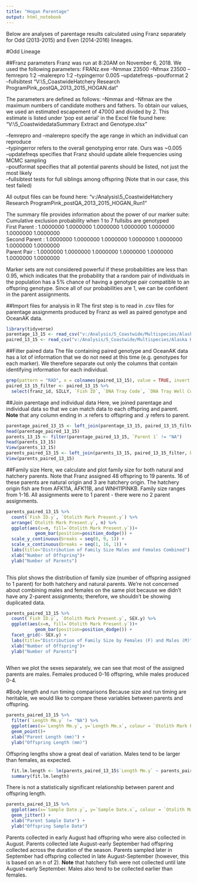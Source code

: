 ```yaml
---
title: "Hogan Parentage"
output: html_notebook
---
```



Below are analyses of parentage results calculated using Franz separately for Odd (2013-2015) and Even (2014-2016) lineages. 

#Odd Lineage

##Franz parameters
Franz was run at 8:20AM on November 6, 2018. We used the following parameters:
FRANz.exe --Nmmax 23500 --Nfmax 23500 --femrepro 1:2 --malerepro 1:2 --typingerror 0.005 --updatefreqs --poutformat 2 --fullsibtest "V:\Analysis\5_Coastwide\Multispecies\Alaska Hatchery Research Program\PWS Pink\Franz\hogan_postQA_2013_2015_HOGAN.dat"

The parameters are defined as follows:
--Nmmax and --Nfmax are the maximum numbers of candidate mothers and fathers. To obtain our values, we used an estimated escapement of 47000 and divided by 2. This estimate is listed under 'pop est aerial' in the Excel file found here: "V:\Documents\5_Coastwide\Multispecies\AHRP\Field data\Sample Summary Extract and Genotype.xlsx"   

--femrepro and --malerepro specify the age range in which an individual can reproduce  
--typingerror refers to the overall genotyping error rate. Ours was ~0.005  
--updatefreqs specifies that Franz should update allele frequencies using MCMC sampling  
--poutformat specifies that all potential parents should be listed, not just the most likely  
--fullsibtest tests for full siblings among offspring (Note that in our case, this test failed)  

All output files can be found here: "v:/Analysis\5_Coastwide\Multispecies\Alaska Hatchery Research Program\PWS Pink\Franz\hogan_postQA_2013_2015_HOGAN_Run1"  

The summary file provides information about the power of our marker suite:   
Cumulative exclusion probability when 1 to 7 fullsibs are genotyped  
  First Parent              : 1.0000000  1.0000000  1.0000000  1.0000000  1.0000000  1.0000000  1.0000000   
  Second Parent             : 1.0000000  1.0000000  1.0000000  1.0000000  1.0000000  1.0000000  1.0000000   
  Parent Pair               : 1.0000000  1.0000000  1.0000000  1.0000000  1.0000000  1.0000000  1.0000000
  
Marker sets are not considered powerful if these probabilities are less than 0.95, which indicates that the probability that a random pair of individuals in the population has a 5% chance of having a genotype pair compatible to an offspring genotype. Since all of our probabilities are 1, we can be confident in the parent assignments.   

##Import files for analysis in R
The first step is to read in .csv files for parentage assignments produced by Franz as well as paired genotype and OceanAK data. 

```r
library(tidyverse)
parentage_13_15 <- read_csv("v:/Analysis/5_Coastwide/Multispecies/Alaska Hatchery Research Program/PWS Pink/Franz/hogan_postQA_2013_2015_HOGAN_Run1/parentage.csv")
paired_13_15 <- read_csv("v:/Analysis/5_Coastwide/Multispecies/Alaska Hatchery Research Program/PWS Pink/Franz/hogan_postQA_OceanAK_paired_2013_2015_HOGAN.csv")
```

##Filter paired data
The file containing paired genotype and OceanAK data has a lot of information that we do not need at this time (e.g. genotypes for each marker). We therefore separate out only the columns that contain identifying information for each individual.

```r
grep(pattern = "RAD", x = colnames(paired_13_15), value = TRUE, invert = TRUE)
paired_13_15_filter <- paired_13_15 %>% 
  select(franz_id, SILLY, `Fish ID`, `DNA Tray Code`, `DNA Tray Well Code`, `Sample Year`, `Sample Date`, SEX, `Length Mm`, `Otolith Mark Present`, `Otolith Mark ID`   )
```

##Join parentage and individual data
Here, we joined parentage and individual data so that we can match data to each offspring and parent. **Note** that any column ending in .x refers to offspring and .y refers to parent.  

```r
parentage_paired_13_15 <- left_join(parentage_13_15, paired_13_15_filter, by=c("Offspring"="franz_id"))
head(parentage_paired_13_15)
parents_13_15 <- filter(parentage_paired_13_15, `Parent 1` != "NA")
head(parents_13_15)
View(parents_13_15)
parents_paired_13_15 <- left_join(parents_13_15, paired_13_15_filter, by=c("Parent 1"="franz_id"))
View(parents_paired_13_15)
```

##Family size
Here, we calculate and plot family size for both natural and hatchery parents. Note that Franz assigned 48 offspring to 19 parents. 16 of these parents are natural origin and 3 are hatchery origin. The hatchery origin fish are from AFK11A, AFK11B, and WNH11PINKB. Family size ranges from 1-16. All assignments were to 1 parent - there were no 2 parent assignments. 

```r
parents_paired_13_15 %>% 
  count(`Fish ID.y`, `Otolith Mark Present.y`) %>% 
  arrange(`Otolith Mark Present.y`, n) %>% 
  ggplot(aes(x=n, fill=`Otolith Mark Present.y`))+
           geom_bar(position=position_dodge()) +
  scale_y_continuous(breaks = seq(0, 9, 1)) +
  scale_x_continuous(breaks = seq(1, 16, 1)) +
  labs(title="Distribution of Family Size Males and Females Combined") +
  xlab("Number of Offspring")+
  ylab("Number of Parents")
  

```

This plot shows the distribution of family size (number of offspring assigned to 1 parent) for both hatchery and natural parents. We're not concerned about combining males and females on the same plot because we didn't have any 2-parent assignments; therefore, we shouldn't be showing duplicated data. 

```r

parents_paired_13_15 %>% 
  count(`Fish ID.y`, `Otolith Mark Present.y`, SEX.y) %>% 
  ggplot(aes(x=n, fill=`Otolith Mark Present.y`))+
           geom_bar(position=position_dodge()) +
  facet_grid(~ SEX.y) +
  labs(title="Distribution of Family Size by Females (F) and Males (M)") +
  xlab("Number of Offspring")+
  ylab("Number of Parents") 
  
```

When we plot the sexes separately, we can see that most of the assigned parents are males. Females produced 0-16 offspring, while males produced 0-4.  

#Body length and run timing comparisons
Because size and run timing are heritable, we would like to compare these variables between parents and offspring. 

```r
parents_paired_13_15 %>% 
  filter(`Length Mm.y` != "NA") %>% 
  ggplot(aes(x=`Length Mm.y`, y=`Length Mm.x`, colour = `Otolith Mark Present.y`, shape = SEX.x))+
  geom_point()+
  xlab("Parent Length (mm)") +
  ylab("Offspring Length (mm)")
```

Offspring lengths show a great deal of variation. Males tend to be larger than females, as expected. 

```r

  fit.lm.length <- lm(parents_paired_13_15$`Length Mm.y` ~ parents_paired_13_15$`Length Mm.x` + parents_paired_13_15$SEX.x)  
  summary(fit.lm.length)

```

There is not a statistically significant relationship between parent and offspring length. 

```r
parents_paired_13_15 %>% 
  ggplot(aes(x=`Sample Date.y`, y=`Sample Date.x`, colour = `Otolith Mark Present.y`, shape = SEX.x))+
  geom_jitter() +
  xlab("Parent Sample Date") +
  ylab("Offspring Sample Date") 
```

Parents collected in early August had offspring who were also collected in August. Parents collected late August-early September had offspring collected across the duration of the season. Parents sampled later in September had offspring collected in late August-September (however, this is based on an n of 2). **Note** that hatchery fish were not collected until late August-early September. Males also tend to be collected earlier than females. 

